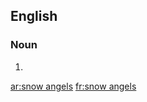 ==English==

===Noun===
{{head|en|noun plural form}}

# {{plural of|snow angel|lang=en}}

[[ar:snow angels]]
[[fr:snow angels]]